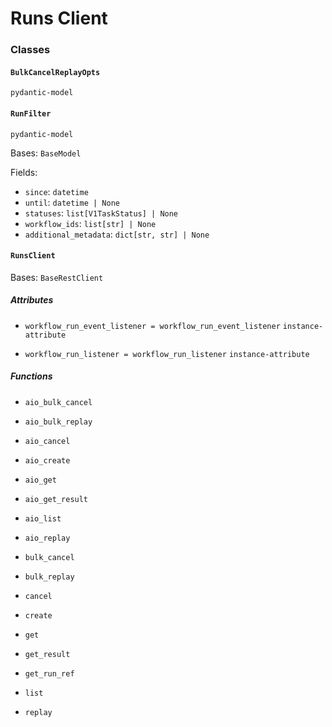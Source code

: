 # Runs Client

### Classes

#### `BulkCancelReplayOpts`

`pydantic-model`

#### `RunFilter`

`pydantic-model`

Bases: `BaseModel`

Fields:

- `since`: `datetime`
- `until`: `datetime | None`
- `statuses`: `list[V1TaskStatus] | None`
- `workflow_ids`: `list[str] | None`
- `additional_metadata`: `dict[str, str] | None`

#### `RunsClient`

Bases: `BaseRestClient`

##### Attributes

- `workflow_run_event_listener = workflow_run_event_listener`
  `instance-attribute`

- `workflow_run_listener = workflow_run_listener`
  `instance-attribute`

##### Functions

- `aio_bulk_cancel`

- `aio_bulk_replay`

- `aio_cancel`

- `aio_create`

- `aio_get`

- `aio_get_result`

- `aio_list`

- `aio_replay`

- `bulk_cancel`

- `bulk_replay`

- `cancel`

- `create`

- `get`

- `get_result`

- `get_run_ref`

- `list`

- `replay`
